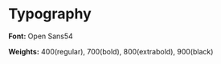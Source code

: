 
<Meta title="Doc(Tokens)/Font sizes" />

# Typography

**Font:** Open Sans54

**Weights:** 400(regular), 700(bold), 800(extrabold), 900(black)


<TokensGrid tokens={fontSizes} hasRemValue/>
